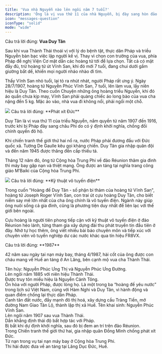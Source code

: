 ```yaml
---
title: 'Vua nhà Nguyễn nào lên ngôi năm 7 tuổi?'
description: 'Ông là vị vua thứ 11 của nhà Nguyễn, bị đày sang hòn đảo nằm giữa Ấn Độ Dương cùng vua cha vì có ý định khởi nghĩa, chống đối chính quyền đô hộ.'
icon: "messages-question"
iconType: "solid"
mode: "wide"
---
```


<Accordion title="1/4. Vua nhà Nguyễn nào lên ngôi năm 7 tuổi? [Đồng Khánh - Thành Thái - Duy Tân]" >

Câu trả lời đúng: **Vua Duy Tân**

Sau khi vua Thành Thái thoái vị với lý do bệnh tật, thực dân Pháp và triều Nguyễn bàn bạc việc lập người kế vị. Thay vì chọn con trưởng của vua, phía Pháp đề nghị Viện Cơ mật dẫn các hoàng tử tới để lựa chọn. Tất cả có mặt đầy đủ, trừ hoàng tử út Vĩnh San, khi đó mới 7 tuổi, đang chui dưới gầm giường bắt dế, khiến mọi người nháo nhào đi tìm.

Thấy Vĩnh San nhỏ tuổi, lại tỏ ra nhút nhát, người Pháp rất ưng ý. Ngày 28/7/1907, hoàng tử Nguyễn Phúc Vĩnh San, 7 tuổi, lên làm vua, lấy niên hiệu là Duy Tân. Theo cuốn Chuyện những ông hoàng triều Nguyễn, khi đó áo quần chưa kịp may, Vĩnh San phải quàng chiếc áo long bào của vua cha nặng đến 5 kg. Mặc áo vào, nhà vua đi không nổi, phải ngồi một chỗ.


<Frame caption="Vua Duy Tân lúc mới lên ngôi. Ảnh tư liệu">
  <img src="https://i1-vnexpress.vnecdn.net/2024/06/05/vua-4681-1717583902.jpg?w=680&h=0&q=100&dpr=2&fit=crop&s=ewUko-GZnzLB8OZPUWJ35g" />
</Frame>
</Accordion>

<Accordion title="2/4. Ông từng tham gia chiến đấu chống lại đội quân nào? [Phát xít Đức - Phát xít Nhật - Mỹ]">
  Câu trả lời đúng: **Phát xít Đức**

Duy Tân là vị vua thứ 11 của triều Nguyễn, nắm quyền từ năm 1907 đến 1916, trước khi bị Pháp đày sang châu Phi do có ý định khởi nghĩa, chống đối chính quyền đô hộ.

Khi chiến tranh thế giới thứ hai nổ ra, nước Pháp phải đương đầu với Đức quốc xã. Tướng De Gaulle kêu gọi kháng chiến. Duy Tân gia nhập quân đội và đến năm 1945 được thăng đến cấp thiếu tá. 

Tháng 12 năm đó, ông từ Cộng hòa Trung Phi về đảo Réunion thăm gia đình thì máy bay gặp nạn và thiệt mạng. Ông được an táng tại nghĩa trang công giáo M’Baiki của Cộng hòa Trung Phi.
<Frame caption="Cựu hoàng Duy Tân và các con ở đảo Réunion. Ảnh tư liệu in trong cuốn Vua Duy Tân.">
  <img src="https://i1-vnexpress.vnecdn.net/2024/06/05/vua-Duy-Tan-3-1970-1579227237-3913-1717583904.jpg?w=680&h=0&q=100&dpr=2&fit=crop&s=USJNNdPU4xkvhLNkg5Ie4Q" />
</Frame>
</Accordion>

<Accordion title="3/4. Ông say mê ngành kỹ thuật gì? [Kỹ thuật hàng không - Kỹ thuật ôtô - Kỹ thuật vô tuyến điện]">
  Câu trả lời đúng: **Kỹ thuật vô tuyến điện**

  Trong cuốn "Hoàng đế Duy Tân - số phận bi thảm của hoàng tử Vĩnh San", hoàng tử Joseph Roger Vĩnh San, con trai út cựu hoàng Duy Tân, cho biết niềm say mê lớn nhất của cha ông chính là vô tuyến điện. Ngành này giúp ông nuôi sống cả gia đình, cũng là phương tiện duy nhất để liên lạc với thế giới bên ngoài.

Cựu hoàng là người tiên phong tiếp cận với kỹ thuật vô tuyến điện ở đảo Réunion hẻo lánh, từng tham gia xây dựng đài thu phát truyền tin đầu tiên ở đây. Nhờ tự học thêm, ông viết nhiều bài báo chuyên môn và tiếp xúc với chuyên viên vô tuyến nghiệp dư các nước khác qua tín hiệu FR8VX.
</Accordion>

<Accordion title="4/4. Hài cốt của ông được đưa về Việt Nam năm nào? [ 1945 - 1987 - 1995]">
  Câu trả lời đúng: **1987**

  42 năm sau ngày tai nạn máy bay, tháng 4/1987, hài cốt của ông được con cháu mang về Huế an táng ở An Lăng, bên cạnh mộ vua cha Thành Thái.

</Accordion>

<Tabs>
  <Tab title="Vua Đồng Khánh (1864 - 1889)">
    Tên húy: Nguyễn Phúc Ưng Thị và Nguyễn Phúc Ưng Đường. <br />
    Lên ngôi năm 1885 với niên hiệu Thành Thái. <br />
    Được truy tôn miếu hiệu là Nguyễn Cảnh Tông.<br />
    Ôn hòa với người Pháp, được lòng họ.
  </Tab>
  <Tab title="Vua Thành Thái (1879 - 1954)">
    Là một trong ba “hoàng đế yêu nước” trong lịch sử Việt Nam, cùng với Hàm Nghi và Duy Tân, vì hành động và quan điểm chống lại thực dân Pháp. <br /> 
    Canh tân đất nước, đẩy mạnh đô thị hoá, xây dựng cầu Tràng Tiền, mở đường Nam Giao Tân Lộ, thành lập thị xã Huế.
  </Tab>
  <Tab title="Vua Duy Tân (1900 - 1945)">
    Tên khai sinh: Nguyễn Phúc Vĩnh San. <br />
    Lên ngôi năm 1907 sau vua Thành Thái.<br />
    Dần khẳng định thái độ bất hợp tác với Pháp.<br />
    Bị bắt khi dự định khởi nghĩa, sau đó bị đem an trí trên đảo Réunion. <br />
    Trong Chiến tranh thế giới thứ hai, gia nhập quân Đồng Minh chống phát xít Đức. <br />
    Tử nạn trong vụ tai nạn máy bay ở Cộng hòa Trung Phi.<br />
    Thi hài được đưa về an táng tại Lăng Dục Đức, Huế.
  </Tab>
</Tabs>
